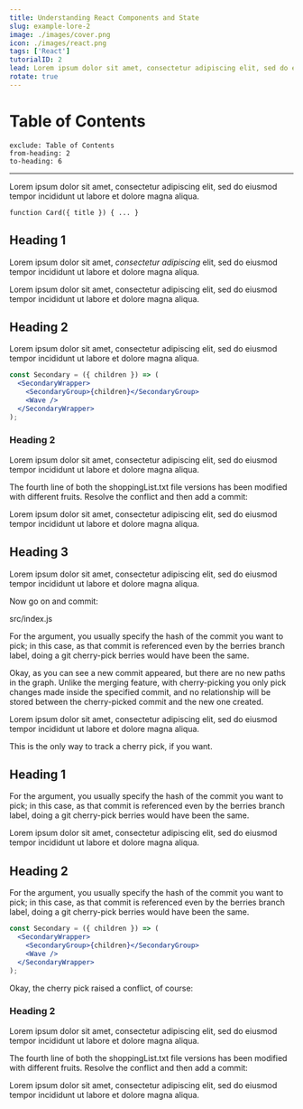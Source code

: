 ```yaml
---
title: Understanding React Components and State
slug: example-lore-2
image: ./images/cover.png
icon: ./images/react.png
tags: ['React']
tutorialID: 2
lead: Lorem ipsum dolor sit amet, consectetur adipiscing elit, sed do eiusmod tempor incididunt ut labore et dolore magna aliqua.
rotate: true
---
```


# Table of Contents

```toc
exclude: Table of Contents
from-heading: 2
to-heading: 6
```

---

Lorem ipsum dolor sit amet, consectetur adipiscing elit, sed do eiusmod tempor incididunt ut labore et dolore magna aliqua.

```
function Card({ title }) { ... }
```

## Heading 1

Lorem ipsum dolor sit amet, _consectetur adipiscing_ elit, sed do eiusmod tempor incididunt ut labore et dolore magna aliqua.

Lorem ipsum dolor sit amet, consectetur adipiscing elit, sed do eiusmod tempor incididunt ut labore et dolore magna aliqua.

## Heading 2

Lorem ipsum dolor sit amet, consectetur adipiscing elit, sed do eiusmod tempor incididunt ut labore et dolore magna aliqua.

```jsx
const Secondary = ({ children }) => (
  <SecondaryWrapper>
    <SecondaryGroup>{children}</SecondaryGroup>
    <Wave />
  </SecondaryWrapper>
);
```

### Heading 2

Lorem ipsum dolor sit amet, consectetur adipiscing elit, sed do eiusmod tempor incididunt ut labore et dolore magna aliqua.

The fourth line of both the shoppingList.txt file versions has been modified with different fruits. Resolve the conflict and then add a commit:

Lorem ipsum dolor sit amet, consectetur adipiscing elit, sed do eiusmod tempor incididunt ut labore et dolore magna aliqua.

## Heading 3

Lorem ipsum dolor sit amet, consectetur adipiscing elit, sed do eiusmod tempor incididunt ut labore et dolore magna aliqua.

Now go on and commit:

<div class="filename">src/index.js</div>

For the argument, you usually specify the hash of the commit you want to pick; in this case, as that commit is referenced even by the berries branch label, doing a git cherry-pick berries would have been the same.

Okay, as you can see a new commit appeared, but there are no new paths in the graph. Unlike the merging feature, with cherry-picking you only pick changes made inside the specified commit, and no relationship will be stored between the cherry-picked commit and the new one created.

Lorem ipsum dolor sit amet, consectetur adipiscing elit, sed do eiusmod tempor incididunt ut labore et dolore magna aliqua.

This is the only way to track a cherry pick, if you want.

## Heading 1

For the argument, you usually specify the hash of the commit you want to pick; in this case, as that commit is referenced even by the berries branch label, doing a git cherry-pick berries would have been the same.

Lorem ipsum dolor sit amet, consectetur adipiscing elit, sed do eiusmod tempor incididunt ut labore et dolore magna aliqua.

## Heading 2

For the argument, you usually specify the hash of the commit you want to pick; in this case, as that commit is referenced even by the berries branch label, doing a git cherry-pick berries would have been the same.

```jsx
const Secondary = ({ children }) => (
  <SecondaryWrapper>
    <SecondaryGroup>{children}</SecondaryGroup>
    <Wave />
  </SecondaryWrapper>
);
```

Okay, the cherry pick raised a conflict, of course:

### Heading 2

Lorem ipsum dolor sit amet, consectetur adipiscing elit, sed do eiusmod tempor incididunt ut labore et dolore magna aliqua.

The fourth line of both the shoppingList.txt file versions has been modified with different fruits. Resolve the conflict and then add a commit:

Lorem ipsum dolor sit amet, consectetur adipiscing elit, sed do eiusmod tempor incididunt ut labore et dolore magna aliqua.
